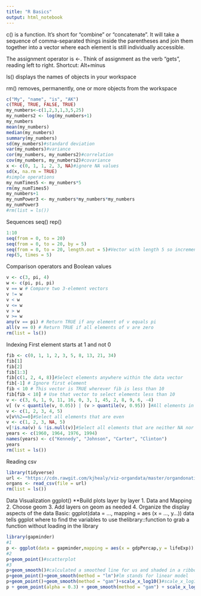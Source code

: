 ```yaml
---
title: "R Basics"
output: html_notebook
---
```

c() is a function. It’s short for “combine” or “concatenate”. It will take a sequence of comma-separated things inside the parentheses and join them together into a vector where each element is still individually accessible.

The assignment operator is <-. Think of assignment as the verb “gets”, reading left to right. Shortcut: Alt+minus

ls() displays the names of objects in your workspace

rm() removes, permanently, one or more objects from the workspace

```r
c("My", "name", "is", "AK")
c(TRUE, TRUE, FALSE, TRUE)
my_numbers<-c(1,2,3,1,3,5,25)
my_numbers2 <- log(my_numbers+1)
my_numbers
mean(my_numbers)
median(my_numbers)
summary(my_numbers)
sd(my_numbers)#standard deviation
var(my_numbers)#variance
cor(my_numbers, my_numbers2)#correlation
cov(my_numbers, my_numbers2)#covariance
x <- c(0, 1, 1, 2, 3, NA)#ignore NA values
sd(x, na.rm = TRUE)
#simple operations
my_numTimes5 <- my_numbers*5
rm(my_numTimes5)
my_numbers+1
my_numPower3 <- my_numbers*my_numbers*my_numbers
my_numPower3
#rm(list = ls())
```
Sequences
seq()
rep()
```r
1:10
seq(from = 0, to = 20)
seq(from = 0, to = 20, by = 5)
seq(from = 0, to = 20, length.out = 5)#Vector with length 5 so increments accordingly
rep(5, times = 5)
```
Comparison operators and Boolean values
```r
v <- c(3, pi, 4)
w <- c(pi, pi, pi)
v == w # Compare two 3-element vectors
v != w
v < w
v <= w
v > w
v >= w
any(v == pi) # Return TRUE if any element of v equals pi
all(v == 0) # Return TRUE if all elements of v are zero
rm(list = ls())
```
Indexing
First element starts at 1 and not 0
```r
fib <- c(0, 1, 1, 2, 3, 5, 8, 13, 21, 34)
fib[1]
fib[2]
fib[1:3]
fib[c(1, 2, 4, 8)]#Select elements anywhere within the data vector
fib[-1] # Ignore first element
fib < 10 # This vector is TRUE wherever fib is less than 10
fib[fib < 10] # Use that vector to select elements less than 10
v <- c(3, 6, 1, 9, 11, 16, 0, 3, 1, 45, 2, 8, 9, 6, -4)
v[ (v < quantile(v, 0.05)) | (v > quantile(v, 0.95)) ]#All elements in the lower and upper 5%
v <- c(1, 2, 3, 4, 5)
v[v%%2==0]#Select all elements that are even
v <- c(1, 2, 3, NA, 5)
v[!is.na(v) & !is.null(v)]#Select all elements that are neither NA nor NULL
years <- c(1960, 1964, 1976, 1994)
names(years) <- c("Kennedy", "Johnson", "Carter", "Clinton")
years
rm(list = ls())
```
Reading csv
```r
library(tidyverse)
url <- "https://cdn.rawgit.com/kjhealy/viz-organdata/master/organdonation.csv"
organs <- read_csv(file = url)
rm(list = ls())
```
Data Visualization
ggplot()
**Build plots layer by layer
1. Data and Mapping
2. Choose geom
3. Add layers on geom as needed
4. Organize the display aspects of the data
Basic:
ggplot(data = ..., mapping = aes (x = ..., y...))
data tells ggplot where to find the variables to use
thelibrary::function to grab a function without loading in the library
```r
library(gapminder)
#1
p <- ggplot(data = gapminder,mapping = aes(x = gdpPercap,y = lifeExp))
#2
p+geom_point()#scatterplot
#3
p+geom_smooth()#calculated a smoothed line for us and shaded in a ribbon showing the standard error for the line
p+geom_point()+geom_smooth(method = "lm")#lm stands for linear model
p+geom_point()+geom_smooth(method = "gam")+scale_x_log10()#scale_x_log10() scales the x-axis of a plot to a log 10 basis
p + geom_point(alpha = 0.3) + geom_smooth(method = "gam") + scale_x_log10(labels = scales::dollar) + labs(x = "GDP Per Capita", y = "Life Expectancy in Years",title = "Economic Growth and Life Expectancy",subtitle = "Data points are country-years",caption = "Source: Gapminder.")
```